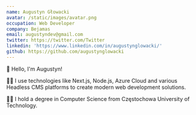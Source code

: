```yaml
---
name: Augustyn Głowacki
avatar: /static/images/avatar.png
occupation: Web Developer
company: Bejamas
email: augustyndev@gmail.com
twitter: https://twitter.com/Twitter
linkedin: 'https://www.linkedin.com/in/augustynglowacki/'
github: https://github.com/augustynglowacki
---
```


👋 Hello, I'm Augustyn!

👨‍💻 I use technologies like Next.js, Node.js, Azure Cloud and various Headless CMS platforms to create modern web development solutions.

🧑‍🎓 I hold a degree in Computer Science from Częstochowa University of Technology.

